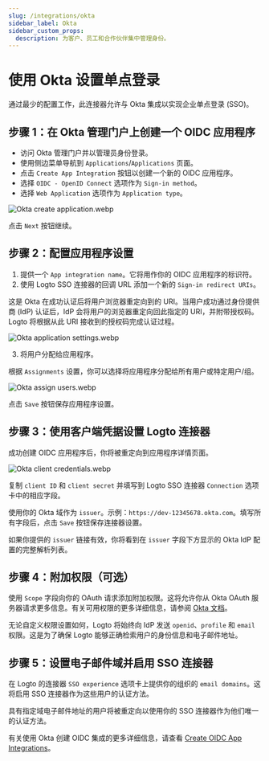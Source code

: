 ```yaml
---
slug: /integrations/okta
sidebar_label: Okta
sidebar_custom_props:
  description: 为客户、员工和合作伙伴集中管理身份。
---
```



# 使用 Okta 设置单点登录

通过最少的配置工作，此连接器允许与 Okta 集成以实现企业单点登录 (SSO)。

<GuideTip />

## 步骤 1：在 Okta 管理门户上创建一个 OIDC 应用程序

- 访问 Okta 管理门户并以管理员身份登录。
- 使用侧边菜单导航到 `Applications`/`Applications` 页面。
- 点击 `Create App Integration` 按钮以创建一个新的 OIDC 应用程序。
- 选择 `OIDC - OpenID Connect` 选项作为 `Sign-in method`。
- 选择 `Web Application` 选项作为 `Application type`。

![Okta create application.webp](./assets/okta_create_application.webp)

点击 `Next` 按钮继续。

## 步骤 2：配置应用程序设置

1. 提供一个 `App integration name`。它将用作你的 OIDC 应用程序的标识符。
2. 使用 Logto SSO 连接器的回调 URL 添加一个新的 `Sign-in redirect URIs`。

这是 Okta 在成功认证后将用户浏览器重定向到的 URI。当用户成功通过身份提供商 (IdP) 认证后，IdP 会将用户的浏览器重定向回此指定的 URI，并附带授权码。Logto 将根据从此 URI 接收到的授权码完成认证过程。

![Okta application settings.webp](./assets/okta_application_settings.webp)

3. 将用户分配给应用程序。

根据 `Assignments` 设置，你可以选择将应用程序分配给所有用户或特定用户/组。

![Okta assign users.webp](./assets/okta_assign_users.webp)

点击 `Save` 按钮保存应用程序设置。

## 步骤 3：使用客户端凭据设置 Logto 连接器

成功创建 OIDC 应用程序后，你将被重定向到应用程序详情页面。

![Okta client credentials.webp](./assets/okta_client_credentials.webp)

复制 `client ID` 和 `client secret` 并填写到 Logto SSO 连接器 `Connection` 选项卡中的相应字段。

使用你的 Okta 域作为 `issuer`。示例：`https://dev-12345678.okta.com`。填写所有字段后，点击 `Save` 按钮保存连接器设置。

如果你提供的 `issuer` 链接有效，你将看到在 `issuer` 字段下方显示的 Okta IdP 配置的完整解析列表。

## 步骤 4：附加权限（可选）

使用 `Scope` 字段向你的 OAuth 请求添加附加权限。这将允许你从 Okta OAuth 服务器请求更多信息。有关可用权限的更多详细信息，请参阅 [Okta 文档](https://developer.okta.com/docs/reference/api/oidc/#scopes)。

无论自定义权限设置如何，Logto 将始终向 IdP 发送 `openid`、`profile` 和 `email` 权限。这是为了确保 Logto 能够正确检索用户的身份信息和电子邮件地址。

## 步骤 5：设置电子邮件域并启用 SSO 连接器

在 Logto 的连接器 `SSO experience` 选项卡上提供你的组织的 `email domains`。这将启用 SSO 连接器作为这些用户的认证方法。

具有指定域电子邮件地址的用户将被重定向以使用你的 SSO 连接器作为他们唯一的认证方法。

有关使用 Okta 创建 OIDC 集成的更多详细信息，请查看 [Create OIDC App Integrations](https://help.okta.com/oie/en-us/content/topics/apps/apps_app_integration_wizard_oidc.htm)。
